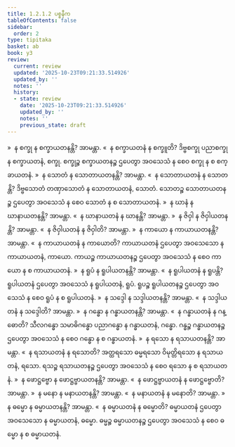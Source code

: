 ```yaml
---
title: 1.2.1.2 ပစ္စနီက
tableOfContents: false
sidebar:
  order: 2
type: tipitaka
basket: ab
book: y3
review:
  current: review
  updated: '2025-10-23T09:21:33.514926'
  updated_by: ''
  notes: ''
  history:
  - state: review
    date: '2025-10-23T09:21:33.514926'
    updated_by: ''
    notes: ''
    previous_state: draft
---
```



<ReviewStatus review={frontmatter.review} showDetails={true} />

<HypothesisAnnotation frontmatter={frontmatter} />

<DynamicBreadcrumb />

<Division number="11" book="y3" e="ch" v="33" p="76">

<Paragraph number="216" book="y3">
»  န စက္ခု န စက္ခာယတနန္တိ? အာမန္တာ.
</Paragraph>

<Paragraph number="217" book="y3">
«  န စက္ခာယတနံ န စက္ခူတိ?
</Paragraph>

<Paragraph number="218" book="y3">
ဒိဗ္ဗစက္ခု ပညာစက္ခု န စက္ခာယတနံ, စက္ခု. စက္ခုဉ္စ စက္ခာယတနဉ္စ ဌပေတွာ အဝသေသံ န စေဝ စက္ခု န စ စက္ခာယတနံ.
</Paragraph>

<Paragraph number="219" book="y3">
»  န သောတံ န သောတာယတနန္တိ? အာမန္တာ.
</Paragraph>

<Paragraph number="220" book="y3">
«  န သောတာယတနံ န သောတန္တိ?
</Paragraph>

<Paragraph number="221" book="y3">
ဒိဗ္ဗသောတံ တဏှာသောတံ န သောတာယတနံ, သောတံ. သောတဉ္စ သောတာယတနဉ္စ ဌပေတွာ အဝသေသံ န စေဝ သောတံ န စ သောတာယတနံ.
</Paragraph>

<Paragraph number="222" book="y3">
»  န ဃာနံ န ဃာနာယတနန္တိ? အာမန္တာ.
</Paragraph>

<Paragraph number="223" book="y3">
«  န ဃာနာယတနံ န ဃာနန္တိ? အာမန္တာ.
</Paragraph>

<Paragraph number="224" book="y3">
»  န ဇိဝှါ န ဇိဝှါယတနန္တိ? အာမန္တာ.
</Paragraph>

<Paragraph number="225" book="y3">
«  န ဇိဝှါယတနံ န ဇိဝှါတိ? အာမန္တာ.
</Paragraph>

<Paragraph number="226" book="y3">
»  န ကာယော န ကာယာယတနန္တိ? အာမန္တာ.
</Paragraph>

<Paragraph number="227" book="y3">
«  န ကာယာယတနံ န ကာယောတိ?
</Paragraph>

<Paragraph number="228" book="y3">
ကာယာယတနံ ဌပေတွာ အဝသေသော န ကာယာယတနံ, ကာယော. ကာယဉ္စ ကာယာယတနဉ္စ ဌပေတွာ အဝသေသံ န စေဝ ကာယော န စ ကာယာယတနံ.
</Paragraph>

<Paragraph number="229" book="y3">
»  န ရူပံ န ရူပါယတနန္တိ? အာမန္တာ.
</Paragraph>

<Paragraph number="230" book="y3">
«  န ရူပါယတနံ န ရူပန္တိ?
</Paragraph>

<Paragraph number="231" book="y3">
ရူပါယတနံ ဌပေတွာ အဝသေသံ န ရူပါယတနံ, ရူပံ. ရူပဉ္စ ရူပါယတနဉ္စ ဌပေတွာ အဝသေသံ န စေဝ ရူပံ န စ ရူပါယတနံ.
</Paragraph>

<Paragraph number="232" book="y3">
»  န သဒ္ဒေါ န သဒ္ဒါယတနန္တိ? အာမန္တာ.
</Paragraph>

<Paragraph number="233" book="y3">
«  န သဒ္ဒါယတနံ န သဒ္ဒေါတိ? အာမန္တာ.
</Paragraph>

<Paragraph number="234" book="y3">
»  န ဂန္ဓော န ဂန္ဓာယတနန္တိ? အာမန္တာ.
</Paragraph>

<Paragraph number="235" book="y3">
«  န ဂန္ဓာယတနံ န ဂန္ဓောတိ?
</Paragraph>

<Paragraph number="236" book="y3">
သီလဂန္ဓော သမာဓိဂန္ဓော ပညာဂန္ဓော န ဂန္ဓာယတနံ, ဂန္ဓော. ဂန္ဓဉ္စ ဂန္ဓာယတနဉ္စ ဌပေတွာ အဝသေသံ န စေဝ ဂန္ဓော န စ ဂန္ဓာယတနံ.
</Paragraph>

<Paragraph number="237" book="y3">
»  န ရသော န ရသာယတနန္တိ? အာမန္တာ.
</Paragraph>

<Paragraph number="238" book="y3">
«  န ရသာယတနံ န ရသောတိ?
</Paragraph>

<Paragraph number="239" book="y3">
အတ္ထရသော ဓမ္မရသော ဝိမုတ္တိရသော န ရသာယတနံ, ရသော. ရသဉ္စ ရသာယတနဉ္စ ဌပေတွာ အဝသေသံ န စေဝ ရသော န စ ရသာယတနံ.
</Paragraph>

<Paragraph number="240" book="y3">
»  န ဖောဋ္ဌဗ္ဗော န ဖောဋ္ဌဗ္ဗာယတနန္တိ? အာမန္တာ.
</Paragraph>

<Paragraph number="241" book="y3">
«  န ဖောဋ္ဌဗ္ဗာယတနံ န ဖောဋ္ဌဗ္ဗောတိ? အာမန္တာ.
</Paragraph>

<Paragraph number="242" book="y3">
»  န မနော န မနာယတနန္တိ? အာမန္တာ.
</Paragraph>

<Paragraph number="243" book="y3">
«  န မနာယတနံ န မနောတိ? အာမန္တာ.
</Paragraph>

<Paragraph number="244" book="y3">
»  န ဓမ္မော န ဓမ္မာယတနန္တိ? အာမန္တာ.
</Paragraph>

<Paragraph number="245" book="y3">
«  န ဓမ္မာယတနံ န ဓမ္မောတိ?
</Paragraph>

<Paragraph number="246" book="y3">
ဓမ္မာယတနံ ဌပေတွာ အဝသေသော န ဓမ္မာယတနံ, ဓမ္မော. ဓမ္မဉ္စ ဓမ္မာယတနဉ္စ ဌပေတွာ အဝသေသံ န စေဝ ဓမ္မော န စ ဓမ္မာယတနံ.
</Paragraph>
</Division>